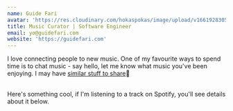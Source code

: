 ```yaml
---
name: Guide Fari
avatar: 'https://res.cloudinary.com/hokaspokas/image/upload/v1661928305/bar_shpohc.png'
title: Music Curator | Software Engineer
email: yo@guidefari.com
website: 'https://guidefari.com'
---
```


I love connecting people to new music. One of my favourite ways to spend time is to chat music - say hello, let me know what music you've been enjoying. I may have [similar stuff to share](/curated/ifttt)🙂 
              <br/>
              <br/>

Here's something cool, if I'm listening to a track on Spotify, you'll see details about it below.

<Nowplaying />
